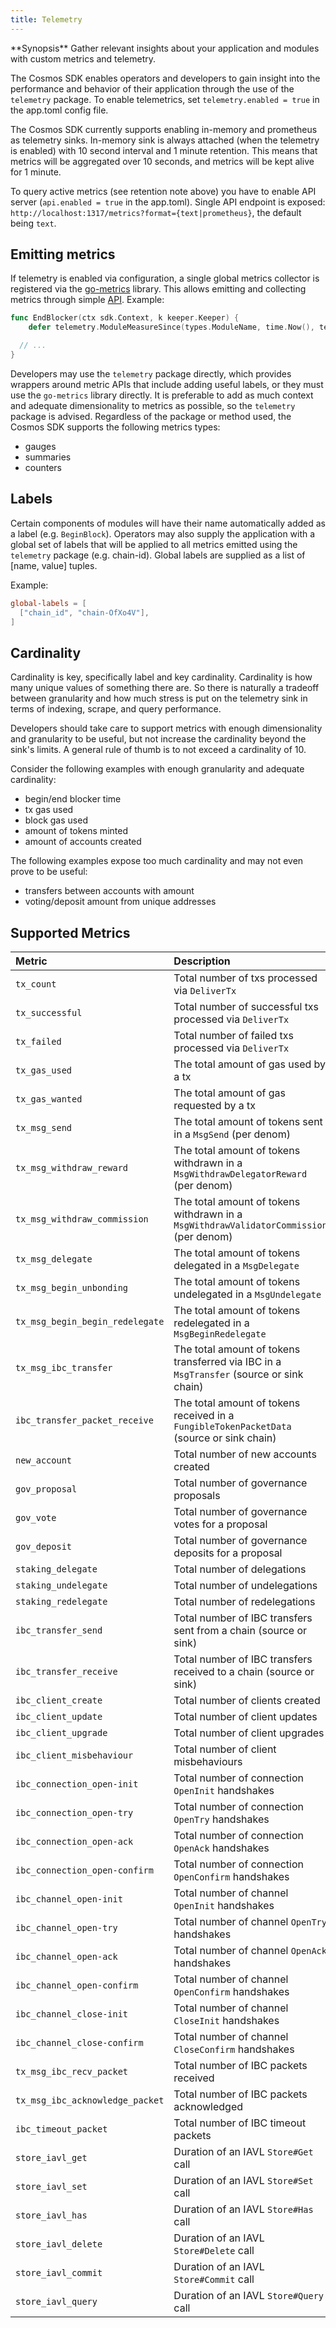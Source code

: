 ```yaml
---
title: Telemetry
---
```

<Note>
**Synopsis**
Gather relevant insights about your application and modules with custom metrics and telemetry.
</Note>

The Cosmos SDK enables operators and developers to gain insight into the performance and behavior of
their application through the use of the `telemetry` package. To enable telemetrics, set `telemetry.enabled = true` in the app.toml config file.

The Cosmos SDK currently supports enabling in-memory and prometheus as telemetry sinks. In-memory sink is always attached (when the telemetry is enabled) with 10 second interval and 1 minute retention. This means that metrics will be aggregated over 10 seconds, and metrics will be kept alive for 1 minute.

To query active metrics (see retention note above) you have to enable API server (`api.enabled = true` in the app.toml). Single API endpoint is exposed: `http://localhost:1317/metrics?format={text|prometheus}`, the default being `text`.

## Emitting metrics

If telemetry is enabled via configuration, a single global metrics collector is registered via the
[go-metrics](https://github.com/hashicorp/go-metrics) library. This allows emitting and collecting
metrics through simple [API](https://github.com/cosmos/cosmos-sdk/blob/v0.53.0-rc.2/telemetry/wrapper.go). Example:

```go
func EndBlocker(ctx sdk.Context, k keeper.Keeper) {
    defer telemetry.ModuleMeasureSince(types.ModuleName, time.Now(), telemetry.MetricKeyEndBlocker)

  // ...
}
```

Developers may use the `telemetry` package directly, which provides wrappers around metric APIs
that include adding useful labels, or they must use the `go-metrics` library directly. It is preferable
to add as much context and adequate dimensionality to metrics as possible, so the `telemetry` package
is advised. Regardless of the package or method used, the Cosmos SDK supports the following metrics
types:

* gauges
* summaries
* counters

## Labels

Certain components of modules will have their name automatically added as a label (e.g. `BeginBlock`).
Operators may also supply the application with a global set of labels that will be applied to all
metrics emitted using the `telemetry` package (e.g. chain-id). Global labels are supplied as a list
of \[name, value] tuples.

Example:

```toml
global-labels = [
  ["chain_id", "chain-OfXo4V"],
]
```

## Cardinality

Cardinality is key, specifically label and key cardinality. Cardinality is how many unique values of
something there are. So there is naturally a tradeoff between granularity and how much stress is put
on the telemetry sink in terms of indexing, scrape, and query performance.

Developers should take care to support metrics with enough dimensionality and granularity to be
useful, but not increase the cardinality beyond the sink's limits. A general rule of thumb is to not
exceed a cardinality of 10.

Consider the following examples with enough granularity and adequate cardinality:

* begin/end blocker time
* tx gas used
* block gas used
* amount of tokens minted
* amount of accounts created

The following examples expose too much cardinality and may not even prove to be useful:

* transfers between accounts with amount
* voting/deposit amount from unique addresses

## Supported Metrics

| Metric                          | Description                                                                               | Unit            | Type    |
|:--------------------------------|:------------------------------------------------------------------------------------------|:----------------|:--------|
| `tx_count`                      | Total number of txs processed via `DeliverTx`                                             | tx              | counter |
| `tx_successful`                 | Total number of successful txs processed via `DeliverTx`                                  | tx              | counter |
| `tx_failed`                     | Total number of failed txs processed via `DeliverTx`                                      | tx              | counter |
| `tx_gas_used`                   | The total amount of gas used by a tx                                                      | gas             | gauge   |
| `tx_gas_wanted`                 | The total amount of gas requested by a tx                                                 | gas             | gauge   |
| `tx_msg_send`                   | The total amount of tokens sent in a `MsgSend` (per denom)                                | token           | gauge   |
| `tx_msg_withdraw_reward`        | The total amount of tokens withdrawn in a `MsgWithdrawDelegatorReward` (per denom)        | token           | gauge   |
| `tx_msg_withdraw_commission`    | The total amount of tokens withdrawn in a `MsgWithdrawValidatorCommission` (per denom)    | token           | gauge   |
| `tx_msg_delegate`               | The total amount of tokens delegated in a `MsgDelegate`                                   | token           | gauge   |
| `tx_msg_begin_unbonding`        | The total amount of tokens undelegated in a `MsgUndelegate`                               | token           | gauge   |
| `tx_msg_begin_begin_redelegate` | The total amount of tokens redelegated in a `MsgBeginRedelegate`                          | token           | gauge   |
| `tx_msg_ibc_transfer`           | The total amount of tokens transferred via IBC in a `MsgTransfer` (source or sink chain)  | token           | gauge   |
| `ibc_transfer_packet_receive`   | The total amount of tokens received in a `FungibleTokenPacketData` (source or sink chain) | token           | gauge   |
| `new_account`                   | Total number of new accounts created                                                      | account         | counter |
| `gov_proposal`                  | Total number of governance proposals                                                      | proposal        | counter |
| `gov_vote`                      | Total number of governance votes for a proposal                                           | vote            | counter |
| `gov_deposit`                   | Total number of governance deposits for a proposal                                        | deposit         | counter |
| `staking_delegate`              | Total number of delegations                                                               | delegation      | counter |
| `staking_undelegate`            | Total number of undelegations                                                             | undelegation    | counter |
| `staking_redelegate`            | Total number of redelegations                                                             | redelegation    | counter |
| `ibc_transfer_send`             | Total number of IBC transfers sent from a chain (source or sink)                          | transfer        | counter |
| `ibc_transfer_receive`          | Total number of IBC transfers received to a chain (source or sink)                        | transfer        | counter |
| `ibc_client_create`             | Total number of clients created                                                           | create          | counter |
| `ibc_client_update`             | Total number of client updates                                                            | update          | counter |
| `ibc_client_upgrade`            | Total number of client upgrades                                                           | upgrade         | counter |
| `ibc_client_misbehaviour`       | Total number of client misbehaviours                                                      | misbehaviour    | counter |
| `ibc_connection_open-init`      | Total number of connection `OpenInit` handshakes                                          | handshake       | counter |
| `ibc_connection_open-try`       | Total number of connection `OpenTry` handshakes                                           | handshake       | counter |
| `ibc_connection_open-ack`       | Total number of connection `OpenAck` handshakes                                           | handshake       | counter |
| `ibc_connection_open-confirm`   | Total number of connection `OpenConfirm` handshakes                                       | handshake       | counter |
| `ibc_channel_open-init`         | Total number of channel `OpenInit` handshakes                                             | handshake       | counter |
| `ibc_channel_open-try`          | Total number of channel `OpenTry` handshakes                                              | handshake       | counter |
| `ibc_channel_open-ack`          | Total number of channel `OpenAck` handshakes                                              | handshake       | counter |
| `ibc_channel_open-confirm`      | Total number of channel `OpenConfirm` handshakes                                          | handshake       | counter |
| `ibc_channel_close-init`        | Total number of channel `CloseInit` handshakes                                            | handshake       | counter |
| `ibc_channel_close-confirm`     | Total number of channel `CloseConfirm` handshakes                                         | handshake       | counter |
| `tx_msg_ibc_recv_packet`        | Total number of IBC packets received                                                      | packet          | counter |
| `tx_msg_ibc_acknowledge_packet` | Total number of IBC packets acknowledged                                                  | acknowledgement | counter |
| `ibc_timeout_packet`            | Total number of IBC timeout packets                                                       | timeout         | counter |
| `store_iavl_get`                | Duration of an IAVL `Store#Get` call                                                      | ms              | summary |
| `store_iavl_set`                | Duration of an IAVL `Store#Set` call                                                      | ms              | summary |
| `store_iavl_has`                | Duration of an IAVL `Store#Has` call                                                      | ms              | summary |
| `store_iavl_delete`             | Duration of an IAVL `Store#Delete` call                                                   | ms              | summary |
| `store_iavl_commit`             | Duration of an IAVL `Store#Commit` call                                                   | ms              | summary |
| `store_iavl_query`              | Duration of an IAVL `Store#Query` call                                                    | ms              | summary |
